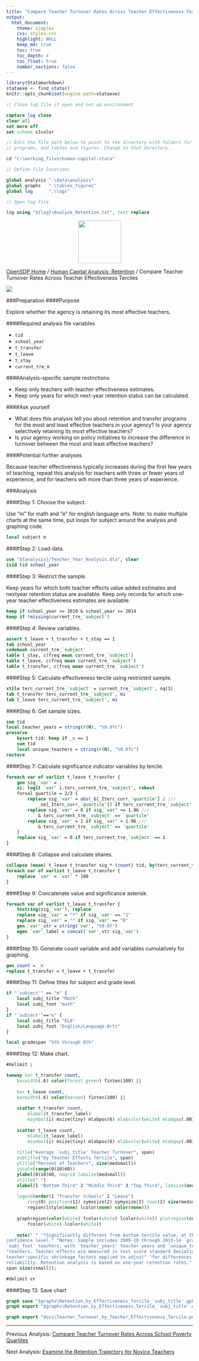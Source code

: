 ---
title: "Compare Teacher Turnover Rates Across Teacher Effectiveness Terciles"
output: 
  html_document:
    theme: simplex
    css: styles.css
    highlight: NULL
    keep_md: true
    toc: true
    toc_depth: 4
    toc_float: true
    number_sections: false
---


```{r, echo=FALSE, message=FALSE}
library(Statamarkdown)
stataexe <- find_stata()
knitr::opts_chunk$set(engine.path=stataexe)
```

```{stata, collectcode=TRUE, results="hide", echo=FALSE}
// Close log file if open and set up environment

capture log close
clear all
set more off
set scheme s1color

// Edit the file path below to point to the directory with folders for data, logs,
// programs, and tables and figures. Change to that directory.

cd "C:\working_files\human-capital-stata"

// Define file locations

global analysis ".\data\analysis"
global graphs 	".\tables_figures"
global log 		".\logs"

// Open log file

log using "${log}\Analyze_Retention.txt", text replace

```

<div class="navbar navbar-default navbar-fixed-top" id="logo">
<div class="container">
<img src="OpenSDP-Banner_crimson.jpg" style="display: block; margin: 0 auto; height: 115px;">
</div>
</div>

[OpenSDP Home](http://opensdp.github.io) / [Human Capital Analysis: Retention](Human_Capital_Analysis_Retention.html) / Compare Teacher Turnover Rates Across Teacher Effectiveness Terciles

![](Teacher_Turnover_by_Teacher_Effectiveness_Tercile.png)

###Preparation
####Purpose

Explore whether the agency is retaining its most effective teachers.

####Required analysis file variables

 - `tid`
 - `school_year`
 - `t_transfer`
 - `t_leave`
 - `t_stay`
 - `current_tre_m`


####Analysis-specific sample restrictions

 - Keep only teachers with teacher effectiveness estimates.
 - Keep only years for which next-year retention status can be calculated.


####Ask yourself

 - What does this analysis tell you about retention and transfer programs for the most and least effective teachers in your agency? Is your agency selectively retaining its most effective teachers?
 - Is your agency working on policy initiatives to increase the difference in turnover between the most and least effective teachers?


####Potential further analyses

Because teacher effectiveness typically increases during the first few years of teaching, repeat this analysis for teachers with three or fewer years of experience, and for teachers wih more than three years of experience.

###Analysis

####Step 1: Choose the subject.

Use "m" for math and "e" for english language arts. Note: to make multiple charts at the same time, put loops for subject around the analysis and graphing code.

```{stata, collectcode=TRUE, results="hide"}
local subject m
```

####Step 2: Load data.

```{stata, collectcode=TRUE, results="hide"}
use "${analysis}/Teacher_Year_Analysis.dta", clear
isid tid school_year
```


####Step 3: Restrict the sample.

Keep years for which both teacher effects value added estimates and nextyear retention status are available. Keep only records for which one-year teacher effectiveness estimates are available.

```{stata, collectcode=TRUE, results="hide"}
keep if school_year >= 2010 & school_year <= 2014
keep if !missing(current_tre_`subject')
```


####Step 4: Review variables.

```{stata, collectcode=TRUE, results="hide"}
assert t_leave + t_transfer + t_stay == 1
tab school_year
codebook current_tre_`subject'
table t_stay, c(freq mean current_tre_`subject')
table t_leave, c(freq mean current_tre_`subject')
table t_transfer, c(freq mean current_tre_`subject')
```


####Step 5: Calculate effectiveness tercile using restricted sample.

```{stata, collectcode=TRUE, results="hide"}
xtile terc_current_tre_`subject' = current_tre_`subject', nq(3)
tab t_transfer terc_current_tre_`subject', mi
tab t_leave terc_current_tre_`subject', mi
```


####Step 6: Get sample sizes.

```{stata, collectcode=TRUE, results="hide"}
sum tid
local teacher_years = string(r(N), "%9.0fc")
preserve
	bysort tid: keep if _n == 1
	sum tid
	local unique_teachers = string(r(N), "%9.0fc")
restore
```


####Step 7: Calculate significance indicator variables by tercile.

```{stata, collectcode=TRUE, results="hide"}
foreach var of varlist t_leave t_transfer {
	gen sig_`var' = .
	xi: logit `var' i.terc_current_tre_`subject', robust
	forval quartile = 2/3 {
		replace sig_`var' = abs(_b[_Iterc_curr_`quartile'] / ///
			_se[_Iterc_curr_`quartile']) if terc_current_tre_`subject' == `quartile'
		replace sig_`var' = 0 if sig_`var' <= 1.96 ///
			& terc_current_tre_`subject' == `quartile'
		replace sig_`var' = 1 if sig_`var' > 1.96 ///
			& terc_current_tre_`subject' == `quartile'
	}
	replace sig_`var' = 0 if terc_current_tre_`subject' == 1
}
```


####Step 8: Collapse and calculate shares.

```{stata, collectcode=TRUE, results="hide"}
collapse (mean) t_leave t_transfer sig_* (count) tid, by(terc_current_tre_`subject')
foreach var of varlist t_leave t_transfer {
	replace `var' = `var' * 100
}
```


####Step 9: Concatenate value and significance asterisk.

```{stata, collectcode=TRUE, results="hide"}
foreach var of varlist t_leave t_transfer {
	tostring(sig_`var'), replace
	replace sig_`var' = "*" if sig_`var' == "1"
	replace sig_`var' = "" if sig_`var' == "0"
	gen `var'_str = string(`var', "%9.0f")
	egen `var'_label = concat(`var'_str sig_`var')
}
```


####Step 10: Generate count variable and add variables cumulatively for graphing.

```{stata, collectcode=TRUE, results="hide"}
gen count = _n
replace t_transfer = t_leave + t_transfer
```


####Step 11: Define titles for subject and grade level.

```{stata, collectcode=TRUE, results="hide"}
if "`subject'" == "m" { 
	local subj_title "Math" 
	local subj_foot "math" 
}
if "`subject'"=="e" {
	local subj_title "ELA"
	local subj_foot "English/Language Arts"
}

local gradespan "5th through 8th"
```


####Step 12: Make chart.

```{stata, collectcode=TRUE, results="hide"}
#delimit ;

twoway bar t_transfer count,
	barwidth(.6) color(forest_green) finten(100) ||
	
	bar t_leave count,
	barwidth(.6) color(maroon) finten(100) ||
	
	scatter t_transfer count,
		mlabel(t_transfer_label) 
		msymbol(i) msize(tiny) mlabpos(6) mlabcolor(white) mlabgap(.001) ||
		
	scatter t_leave count,
		mlabel(t_leave_label) 
		msymbol(i) msize(tiny) mlabpos(6) mlabcolor(white) mlabgap(.001) ||,
		
	title("Average `subj_title' Teacher Turnover", span)
	subtitle("by Teacher Effects Tercile", span)  
	ytitle("Percent of Teachers", size(medsmall)) 
	yscale(range(0(10)60)) 
	ylabel(0(10)60, nogrid labsize(medsmall)) 
	xtitle(" ")
	xlabel(1 "Bottom Third" 2 "Middle Third" 3 "Top Third", labsize(medsmall))
	
	legend(order(1 "Transfer Schools" 2 "Leave")
		ring(0) position(11) symxsize(2) symysize(2) rows(2) size(medsmall) 
		region(lstyle(none) lcolor(none) color(none)))
		
	graphregion(color(white) fcolor(white) lcolor(white)) plotregion(color(white) 
		fcolor(white) lcolor(white))
	
	note(" " "*Significantly different from bottom tercile value, at the 95 percent 
confidence level." "Notes: Sample includes 2009-10 through 2013-14 `gradespan' grade
`subj_foot' teachers, with `teacher_years' teacher years and `unique_teachers' unique"
"teachers. Teacher effects are measured in test score standard deviations, with
teacher-specific shrinkage factors applied to adjust" "for differences in sample
reliability. Retention analysis is based on one-year retention rates.", 
span size(vsmall));

#delimit cr
```


####Step 13: Save chart

```{stata, collectcode=TRUE, results="hide"}
graph save "$graphs\Retention_by_Effectiveness_Tercile_`subj_title'.gph", replace
graph export "$graphs\Retention_by_Effectiveness_Tercile_`subj_title'.emf", replace
```

```{stata, collectcode=TRUE, results="hide", echo=FALSE}
graph export "docs\Teacher_Turnover_by_Teacher_Effectiveness_Tercile.png", replace
```

---

Previous Analysis: [Compare Teacher Turnover Rates Across School Poverty Quartiles](Teacher_Turnover_by_School_Poverty_Quartlie.html)

Next Analysis: [Examine the Retention Trajectory for Novice Teachers](Novice_Teacher_Retention_Trajectory.html)